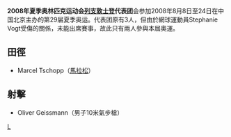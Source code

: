 {{Infobox Country Olympics
|NOC=LIE
|games=2008年夏季
|competitors=2
|sports=2
|flagbearer=
|officials=
}}

'''2008年夏季奥林匹克运动会[[列支敦士登|列支敦士登]]代表团'''会参加2008年8月8日至24日在中国北京主办的第29届夏季奥运。代表团原有3人，但由於網球運動員Stephanie Vogt受傷的關係，未能出席賽事，故此只有兩人參與本屆奧運。

== 田徑 ==
*Marcel Tschopp（[[馬拉松|馬拉松]]）

== 射擊 ==
*Oliver Geissmann（男子10米氣步槍）

{{NOCin2008SummerOlympics}}

[[Category:2008年夏季奧林匹克運動會代表團|L]]
